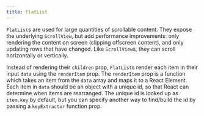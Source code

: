 ```yaml
---
title: FlatList
---
```



`FlatList`s are used for large quantities of scrollable content. They expose the underlying `ScrollView`, but add performance improvements: only rendering the content on screen (clipping offscreen content), and only updating rows that have changed. Like `ScrollView`s, they can scroll horizontally or vertically.

Instead of rendering their `children` prop, `FlatList`s render each item in their input `data` using the `renderItem` prop. The `renderItem` prop is a function which takes an item from the `data` array and maps it to a React Element. Each item in `data` should be an object with a unique id, so that React can determine when items are rearranged. The unique id is looked up as `item.key` by default, but you can specify another way to find/build the id by passing a `keyExtractor` function prop.

<Example code={flatlist} />
